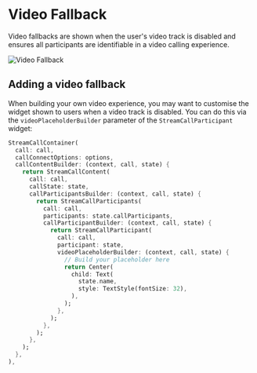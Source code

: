 # Video Fallback

Video fallbacks are shown when the user's video track is disabled and ensures all participants are
identifiable in a video calling experience.

![Video Fallback](../assets/cookbook/video_fallback.png)

## Adding a video fallback

When building your own video experience, you may want to customise the widget shown to users when a
video track is disabled. You can do this via the `videoPlaceholderBuilder` parameter of the
`StreamCallParticipant` widget:

```dart
StreamCallContainer(
  call: call,
  callConnectOptions: options,
  callContentBuilder: (context, call, state) {
    return StreamCallContent(
      call: call,
      callState: state,
      callParticipantsBuilder: (context, call, state) {
        return StreamCallParticipants(
          call: call,
          participants: state.callParticipants,
          callParticipantBuilder: (context, call, state) {
            return StreamCallParticipant(
              call: call,
              participant: state,
              videoPlaceholderBuilder: (context, call, state) {
                // Build your placeholder here
                return Center(
                  child: Text(
                    state.name,
                    style: TextStyle(fontSize: 32),
                  ),
                );
              },
            );
          },
        );
      },
    );
  },
),
```
